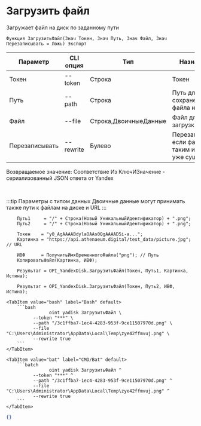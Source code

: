 ﻿---
sidebar_position: 10
---


# Загрузить файл
 Загружает файл на диск по заданному пути



`Функция ЗагрузитьФайл(Знач Токен, Знач Путь, Знач Файл, Знач Перезаписывать = Ложь) Экспорт`

  | Параметр | CLI опция | Тип | Назначение |
  |-|-|-|-|
  | Токен | --token | Строка | Токен |
  | Путь | --path | Строка | Путь для сохранение файла на Диске |
  | Файл | --file | Строка,ДвоичныеДанные | Файл для загрузки |
  | Перезаписывать | --rewrite | Булево | Перезаписывать, если файл с таким именем уже существует |

  
  Возвращаемое значение:   Соответствие Из КлючИЗначение - сериализованный JSON ответа от Yandex

<br/>

:::tip
Параметры с типом данных Двоичные данные могут принимать также пути к файлам на диске и URL
:::
<br/>


```bsl title="Пример кода"
    Путь1     = "/" + Строка(Новый УникальныйИдентификатор) + ".png";
    Путь2     = "/" + Строка(Новый УникальныйИдентификатор) + ".png";

    Токен    = "y0_AgAAAABdylaOAAs0QgAAAAD5i-a...";
    Картинка = "https://api.athenaeum.digital/test_data/picture.jpg"; // URL

    ИВФ      = ПолучитьИмяВременногоФайла("png"); // Путь
    КопироватьФайл(Картинка, ИВФ);

    Результат = OPI_YandexDisk.ЗагрузитьФайл(Токен, Путь1, Картинка, Истина);

    Результат = OPI_YandexDisk.ЗагрузитьФайл(Токен, Путь2, ИВФ, Истина);
```
    

 <Tabs>
  
    <TabItem value="bash" label="Bash" default>
        ```bash
                    oint yadisk ЗагрузитьФайл \
              --token "***" \
              --path "/3c1ffba7-1ec4-4283-953f-9ce11507970d.png" \
              --file "C:\Users\Administrator\AppData\Local\Temp\zye42ffmvuj.png" \
              --rewrite true
        ```
    </TabItem>
  
    <TabItem value="bat" label="CMD/Bat" default>
        ```batch
                    oint yadisk ЗагрузитьФайл ^
              --token "***" ^
              --path "/3c1ffba7-1ec4-4283-953f-9ce11507970d.png" ^
              --file "C:\Users\Administrator\AppData\Local\Temp\zye42ffmvuj.png" ^
              --rewrite true
        ```
    </TabItem>
</Tabs>


```json title="Результат"
{}
```
